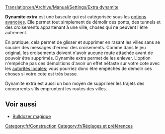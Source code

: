 [[Translation:en/Archive/Manual/Settings/Extra dynamite]]

'''Dynamite extra''' est une bascule qui est catégorisée sous les [[fr/Archive/Manual/Settings/Options avancées/Construction|options avancées]]. Elle permet tout simplement de démolir des ponts, des tunnels et des croisements appartenant à une ville, choses qui ne peuvent l'être autrement.

En pratique, cela permet de glisser et supprimer en rasant les villes sans se soucier des messages d'erreur des croisements. Comme dans le jeu original, les croisements doivent n'avoir aucune route attachée avant de pouvoir être supprimés. Dynamite extra permet de les enlever. L'option n'empêche pas ces démolitions d'avoir un effet néfaste sur votre cote avec les [[fr/Manual/Municipalité|autorités locales]]; vous pourriez donc être empêchés de démolir ces choses si votre cote est très basse.

Dynamite extra est aussi un bon moyen de supprimer les trajets des concurrents s'ils empruntent les routes des villes.

==Voir aussi==
* [[fr/Manual/Bulldozer magique|Bulldozer magique]]

[[Category:fr/Construction]]
[[Category:fr/Réglages et préférences]]